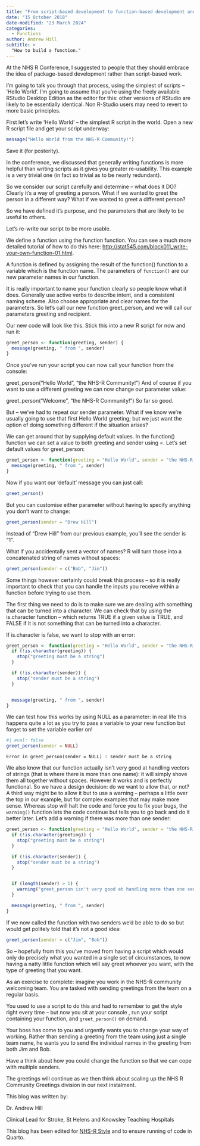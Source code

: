 ```yaml
---
title: "From script-based development to function-based development and onwards to Package Based development"
date: "15 October 2018"
date-modified: "23 March 2024"
categories:
  - Functions
author: Andrew Hill
subtitle: >
  "How to build a function."
---
```


At the NHS R Conference, I suggested to people that they should embrace the idea of package-based development rather than script-based work.

I'm going to talk you through that process, using the simplest of scripts – ‘Hello World'. I'm going to assume that you're using the freely available RStudio Desktop Edition as the editor for this: other versions of RStudio are likely to be essentially identical. Non R-Studio users may need to revert to more basic principles.

First let's write ‘Hello World' – the simplest R script in the world. Open a new R script file and get your script underway:

```r
message("Hello World from the NHS-R Community!")
```

Save it (for posterity).

In the conference, we discussed that generally writing functions is more helpful than writing scripts as it gives you greater re-usability. This example is a very trivial one (in fact so trivial as to be nearly redundant).

So we consider our script carefully and determine – what does it DO? Clearly it's a way of greeting a person. What if we wanted to greet the person in a different way? What if we wanted to greet a different person?

So we have defined it's purpose, and the parameters that are likely to be useful to others.

Let's re-write our script to be more usable.

We define a function using the function function. You can see a much more detailed tutorial of how to do this here: [http://stat545.com/block011_write-your-own-function-01.html](http://stat545.com/block011_write-your-own-function-01.html).

A function is defined by assigning the result of the function() function to a variable which is the function name. The parameters of `function()` are our new parameter names in our function.

It is really important to name your function clearly so people know what it does. Generally use active verbs to describe intent, and a consistent naming scheme. Also choose appropriate and clear names for the parameters. So let's call our new function greet_person, and we will call our parameters greeting and recipient.

Our new code will look like this. Stick this into a new R script for now and run it:

```r
greet_person <- function(greeting, sender) {
  message(greeting, " from ", sender)
}
```

Once you've run your script you can now call your function from the console:

greet_person(“Hello World”, “the NHS-R Community!”) And of course if you want to use a different greeting we can now change our parameter value:

greet_person(“Welcome”, “the NHS-R Community!”) So far so good.

But – we've had to repeat our sender parameter. What if we know we're usually going to use that first Hello World greeting; but we just want the option of doing something different if the situation arises?

We can get around that by supplying default values. In the function() function we can set a value to both greeting and sender using =. Let's set default values for greet_person:

```r
greet_person <- function(greeting = "Hello World", sender = "the NHS-R Community!") {
  message(greeting, " from ", sender)
}
```

Now if you want our ‘default' message you can just call:

```r
greet_person()
```

But you can customise either parameter without having to specify anything you don't want to change:

```r
greet_person(sender = "Drew Hill")
```

Instead of “Drew Hill” from our previous example, you'll see the sender is “1”.

What if you accidentally sent a vector of names? R will turn those into a concatenated string of names without spaces:

```r
greet_person(sender = c("Bob", "Jim"))
```

Some things however certainly could break this process – so it is really important to check that you can handle the inputs you receive within a function before trying to use them.

The first thing we need to do is to make sure we are dealing with something that can be turned into a character. We can check that by using the is.character function – which returns TRUE if a given value is TRUE, and FALSE if it is not something that can be turned into a character.

If is.character is false, we want to stop with an error:

```r
greet_person <- function(greeting = "Hello World", sender = "the NHS-R Community!") {
  if (!is.character(greeting)) {
    stop("greeting must be a string")
  }

  if (!is.character(sender)) {
    stop("sender must be a string")
  }


  message(greeting, " from ", sender)
}
```

We can test how this works by using NULL as a parameter: in real life this happens quite a lot as you try to pass a variable to your new function but forget to set the variable earlier on!

```r
#| eval: false
greet_person(sender = NULL)
```

```
Error in greet_person(sender = NULL) : sender must be a string
```

We also know that our function actually isn't very good at handling vectors of strings (that is where there is more than one name): it will simply shove them all together without spaces. However it works and is perfectly functional. So we have a design decision: do we want to allow that, or not? A third way might be to allow it but to use a warning – perhaps a little over the top in our example, but for complex examples that may make more sense. Whereas stop will halt the code and force you to fix your bugs, the `warning()` function lets the code continue but tells you to go back and do it better later. Let's add a warning if there was more than one sender:

```r
greet_person <- function(greeting = "Hello World", sender = "the NHS-R Community!") {
  if (!is.character(greeting)) {
    stop("greeting must be a string")
  }

  if (!is.character(sender)) {
    stop("sender must be a string")
  }


  if (length(sender) > 1) {
    warning("greet_person isn't very good at handling more than one sender. It is better to use just one sender at a time.")
  }

  message(greeting, " from ", sender)
}
```

If we now called the function with two senders we'd be able to do so but would get politely told that it's not a good idea:

```r
greet_person(sender = c("Jim", "Bob"))
```

So – hopefully from this you've moved from having a script which would only do precisely what you wanted in a single set of circumstances, to now having a natty little function which will say greet whoever you want, with the type of greeting that you want.

As an exercise to complete: imagine you work in the NHS-R community welcoming team. You are tasked with sending greetings from the team on a regular basis.

You used to use a script to do this and had to remember to get the style right every time – but now you sit at your console , run your script containing your function, and `greet_person()` on demand.

Your boss has come to you and urgently wants you to change your way of working. Rather than sending a greeting from the team using just a single team name, he wants you to send the individual names in the greeting from both Jim and Bob.

Have a think about how you could change the function so that we can cope with multiple senders.

The greetings will continue as we then think about scaling up the NHS R Community Greetings division in our next instalment.

This blog was written by:

Dr. Andrew Hill

Clinical Lead for Stroke, St Helens and Knowsley Teaching Hospitals

This blog has been edited for [NHS-R Style](https://nhsrway.nhsrcommunity.com/style-guides.html#referencing-r-packages-and-functions-in-text) and to ensure running of code in Quarto.
